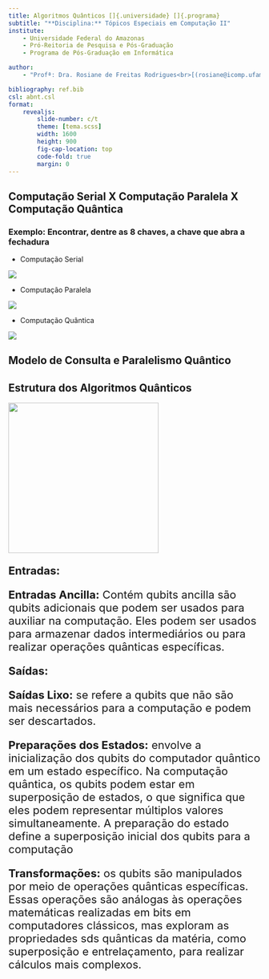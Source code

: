 ```yaml
---
title: Algoritmos Quânticos []{.universidade} []{.programa}
subtitle: "**Disciplina:** Tópicos Especiais em Computação II"
institute:
    - Universidade Federal do Amazonas
    - Pró-Reitoria de Pesquisa e Pós-Graduação
    - Programa de Pós-Graduação em Informática

author:
    - "Profª: Dra. Rosiane de Freitas Rodrigues<br>[(rosiane@icomp.ufam.edu.br)](rosiane@icomp.ufam.edu.br)<br><br> Estágio em Docência II: Geyson Maquiné Batalha<br> [(geyson.batalha@icomp.ufam.edu.br)](geyson.batalha@icomp.ufam.edu.br)"

bibliography: ref.bib
csl: abnt.csl
format: 
    revealjs:
        slide-number: c/t
        theme: [tema.scss]
        width: 1600
        height: 900
        fig-cap-location: top
        code-fold: true
        margin: 0
---
```


## Computação Serial X Computação Paralela X Computação Quântica

### Exemplo: Encontrar, dentre as 8 chaves, a chave que abra a fechadura

- Computação Serial 

![](img/serial.png){fig-align="center"}

- Computação Paralela

![](img/quntica.png){fig-align="center"}

- Computação Quântica

![](img/paralela.png){fig-align="center"}




## Modelo de Consulta e Paralelismo Quântico


## Estrutura dos Algoritmos Quânticos
![](img/modelo_algoritmo_quantico.jpg){height=300px fig-align="center"}

:::{style="font-size:22px"}
**Entradas:**

**Entradas Ancilla:** Contém qubits ancilla são qubits adicionais que podem ser usados ​​para auxiliar na computação. Eles podem ser usados ​​para armazenar dados intermediários ou para realizar operações quânticas específicas.

**Saídas:**

**Saídas Lixo:** se refere a qubits que não são mais necessários para a computação e podem ser descartados.

**Preparações dos Estados:**  envolve a inicialização dos qubits do computador quântico em um estado específico. Na computação quântica, os qubits podem estar em superposição de estados, o que significa que eles podem representar múltiplos valores simultaneamente. A preparação do estado define a superposição inicial dos qubits para a computação

**Transformações:**  os qubits são manipulados por meio de operações quânticas específicas. Essas operações são análogas às operações matemáticas realizadas em bits em computadores clássicos, mas exploram as propriedades sds quânticas da matéria, como superposição e entrelaçamento, para realizar cálculos mais complexos. 
:::

